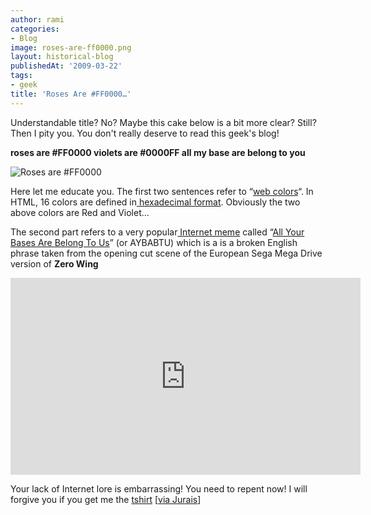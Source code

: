 ```yaml
---
author: rami
categories:
- Blog
image: roses-are-ff0000.png
layout: historical-blog
publishedAt: '2009-03-22'
tags:
- geek
title: 'Roses Are #FF0000…'
---
```


Understandable title? No? Maybe this cake below is a bit more clear? Still? Then I pity you. You don't really deserve to read this geek's blog!

__roses are #FF0000 violets are #0000FF all my base are belong to you__

![Roses are #FF0000](/assets/images/content/blog/roses-are-ff0000.png)
  
Here let me educate you. The first two sentences refer to “<a href="http://en.wikipedia.org/wiki/Web_colors" target="_blank">web colors</a>“. In HTML, 16 colors are defined in<a href="http://en.wikipedia.org/wiki/HTML_color_names" target="_blank"> hexadecimal format</a>. Obviously the two above colors are Red and Violet…
  
The second part refers to a very popular[ Internet meme](http://en.wikipedia.org/wiki/Internet_meme) called “[All Your Bases Are Belong To Us](http://en.wikipedia.org/wiki/All_your_base_are_belong_to_us)” (or AYBABTU) which is a is a broken English phrase taken from the opening cut scene of the European Sega Mega Drive version of **Zero Wing**
  
<iframe width="560" height="315" src="https://www.youtube-nocookie.com/embed/jQE66WA2s-A?rel=0" frameborder="0" allow="autoplay; encrypted-media" allowfullscreen></iframe>
  
Your lack of Internet lore is embarrassing! You need to repent now! I will forgive you if you get me the [tshirt](http://www.thinkgeek.com/tshirts-apparel/unisex/generic/724a/) [[via Jurais](http://jerais.com/)]